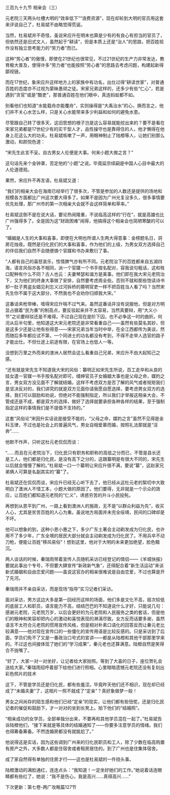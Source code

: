 

三百九十九节 相亲会（三）

元老院三天两头吐槽大明的“效率低下”“浪费资源”，现在却轮到大明的官员用这套来评说自己了，杜易斌不由略觉得荒诞。

当然，杜易斌并不奇怪，虽说宋应升在明末也算是少有的有良心有担当的官员了，但依然还是旧式文人，虽然起于“耕读”，但是本质上还是“治人”的思路，把百姓视作没有独立思考能力的“劳力者”而已。

这种“劳心者”的傲慢，即使在21世纪也很常见，不过21世纪的生产力非常发达，教育极大普及，使得许多“劳力者”也能按照“劳心者”的思路去考虑问题，构建起新得鄙视链。

而在17世纪，象宋应升这样地方上的家族中有功名，出仕过得“耕读世家”，对普通百姓的态度亦不过视为蒙昧愚顽之徒。宋家兄弟这样的，还多少有些“仁心”，若是遇到“贪官”或是“酷吏”，那普通百姓在他们眼中，真连蚂蚁都不如。

别看他们也知道“水能载舟亦能覆舟”，实则操得是“大禹治水”的心，换而言之，他们并不关心水怎么样，只是关心水能带来多少利益和如何的避免水患。

尽管跟自己转了很多天，这旧思想的根子岂是这么容易就能挖出来的？要不是看在宋家兄弟都是17世纪少有的实干型人才，品性操守也是靠得住的人，他才懒得在他身上花这么大的功夫。杜易斌咳嗽了一声，用眼神制止了陆橙等人，让她们别那么激动，和颜悦色道：

“宋先生此言不妥。自古男女人伦便是大事。何来小题大做之言？”

这句话先来个金钟罩，否定他的“小题”之说。毕竟延宗续嗣是中国人心目中最大的人伦道德观。

果然，宋应升不再言语，杜易斌又道：

“我们的相亲大会在海南已经举行了很多次，不管是参加的人数还是提供的场地和规模各方面都比广州这次要大得多了。如果不是因为广州光复没多久，很多事情要优先处理，那广州市的第一次相亲大会就不会这样简单和草率。”

杜易斌这倒不是在说大话，要论热闹隆重，不说临高这样的“行在”，就是高雄也比广州强得多了。全是因为这“财政困难”闹得，他搞得这个相亲会也简陋寒酸的可以了。

“婚姻是人生的大事和喜事，即使在大明也所谓人生两大得意事：金榜题名日，洞房花烛夜。既然是归化民们的大事和喜事，作为他们的上级，为男女双方选择自己的伴侣我们自然不会随便搞个官媒和书办来敷衍了事。

“人都有自己的喜怒哀乐，性情脾气亦有所不同。元老院治下的百姓都来自五湖四海，语言风俗亦各不相同，派一个官媒一个书手按名配对，容我说句粗话，这和牲口配种有什么不同？古人也云：夫妻琴瑟和谐方是美事。他们即在我大宋元老院治下，又为他们的终身大事做了安排，自然要考虑周全些。否则不就和那些饱读诗书却一肚子男盗女娼见利忘义过河拆桥的篡明官吏一样不把百姓当人看了吗？当然宋先生你不属于这大部分，不然我也不会劝你归顺我大宋。”

这番话夹枪带棒，噎得宋应升喘不过气来。虽然这番话并没有说服他，但是对方明显占据着“民为重”的制高点，要反驳起来并不太容易，当然真要辩，用“大义小节”之论要辩驳还是不难得。不过自己现在是阶下囚，也不必争这一时的曲折。何况从后半句里，他知道这大宋元老院还是非常看重自己――虽然有些莫名其妙，但是这多少还是让他有些得意――宋家兄弟当年当时中举，在全江西都传为美谈，然而随后多年都应试不第，一个同进士的功名都没有考到，不得不走举人选官的路子才能出仕。不但仕途上前途有限，在官场上也低人一等。

没想到万里之外而来的澳洲人居然会这么看重自己兄弟，宋应升不由大起知己之感。

“还有就是宋先生不知道我大宋的风俗：纂明正如宋先生所说，百工走卒和从良的妓女遣一官媒一书手按名配对即可，缙绅官员子女婚姻大事也是父母之命，媒妁之言，男女双方没见面不了解就结婚。这样不考虑双方是否了解的风气或者规矩我们是坚决反对的，我们讲究的就是双方见面你请我愿自愿选择，要考虑男女双方的选择，我们可以鼓励和劝说，但绝对不能强制指定，所以我们才举报这相亲大会，不管成还是不成，都是双方的选择，做好了选择就要承担各种各样的结果，至于强制指定这样的事情我们是不提倡不支持的。”

这套“风俗论”宋因升实话说是接受不能的，“父母之命，媒妁之言”虽然不见得是金科玉律，不过也是社会上的普遍风气，男女自相爱慕而婚，按照礼法那就是“淫奔”……

他默不作声，只听这杜元老侃侃而谈：

“……而且在元老院治下，归化民只有职务和职称的高低之分而已，不管是县长还是工人，他们都是归化民，是没有高下之分的，这跟纂明是有很大不同的，宋先生以后就会慢慢了解的。”杜易斌一口一个纂明让宋应升很不满，要说“纂”，这赵家兄弟俩人可算是名副其实的“纂”了。

杜易斌还在侃侃而谈，宋应升已经无心听下去了，他已经从这杜元老的絮叨中大致明白了澳洲人不惜工本，小题大做的原因了。他们要得，无非就是一个示众的效应，让百姓们都知道元老院的“仁义”，诱惑穷苦的升斗小民投髡。

再想到从恩平到广州，一路上看到澳洲人的施政，无不是“以群众利益为先”，收买人心，尤其是贫苦百姓的人心为重。虽说地方局面并未完全绥靖，民间的口碑却是不坏。

他可以想象的到，这种小恩小惠之下，多少广东土著会主动剃发成为归化民，也许用不了多少年，广东全境的居民大部分就会主动剃发成为归化民了。不用兵卒不动刀枪，便能让百姓“移风易俗”！想到这里，他对于大明的未来更加绝望，脸色黯沉。

两人谈话的时候，秦瑞雨带着宣传人员随机采访已经登记的情侣――《羊城快报》要就此事出个专号，不但要大肆宣传“新政新气象”，还得配合着“新生活运动”来谈新式婚姻和自由恋爱问题――虽说这官办的相亲很难说是自由恋爱，不过也算是开了先河。

秦瑞雨并不亲自采访，而是现场“指导”实习记者们采访。

面对采访，男方这边大多是第一回经历这样的场面，他们多是文化不高，层次较低的底层工人和职员，语言能力不高，结结巴巴的不知道说什么才好，只能说几句：感谢元老院，元老院万岁，以后会更好的为元老院和人民服务之类的套话，但是他们的眼神和笑容却把内心的激动和喜悦表现的淋漓尽致。女方反而话要多谢，虽然语言不太符合元老院的惯用宣传风格，但是相对朴素口语化的回答反而让秦元老比较满意――他对现在宣传口的一些僵化的宣传用语是比较反感的。只是采访到了后面，学员们免不了又是一番政治口号式的宣讲――都是从陆橙和其他干部那里学来的。不过这也间接体现了她们的“学习成果”，秦元老也还算满意。陆橙自然是笑得合不拢嘴了。

“好了，大家一对一对坐好，让记者给大家拍照。等到了大喜的日子，座位贺礼会送给大家。”秦瑞雨招呼着部下给他们进行照相。心里暗暗遗憾元老院还没有复刻出彩色照片的技术

这下，不管是学员还是归化民，都有些羞涩。毕竟昨天他们还不相识，现在却已经成了“未婚夫妻”了，这相片一照不就成了“定亲”？真好象做梦一般！

男女之间尚存的陌生感和他们已经“定亲”的现实，让他们都有些忸怩，还是归化民记者的催促和鼓励下，才一对对的坐到长凳上。拍下他们的“结婚照”。

“相亲成功的女学员，全部单独分出来，不要再和其他学员混在一起了。”杜易斌告诉陆橙他们，“接下来就是等具体的结婚通知了――你要多注意学员的情绪。我们也得筹备筹备。不然连婚房都没有就尴尬了。”

他说得这是实话，因为这些调到广州来的归化民职员和工人，除了少数在临高购置有房产之外，大多数人都是住宿舍或者租房居住的。到了广州也是住集体宿舍。

成了家自然得有单独的住房才行――这也是杜易斌的一件挠头事。

陆橙激动的满脸通红，连连点头：“我知道！一定坐好她们的工作。”她说着话连眼睛都有些红了，她说：“我不是伤心，我是高兴……真得高兴……”

下次更新：第七卷-两广攻略篇127节

